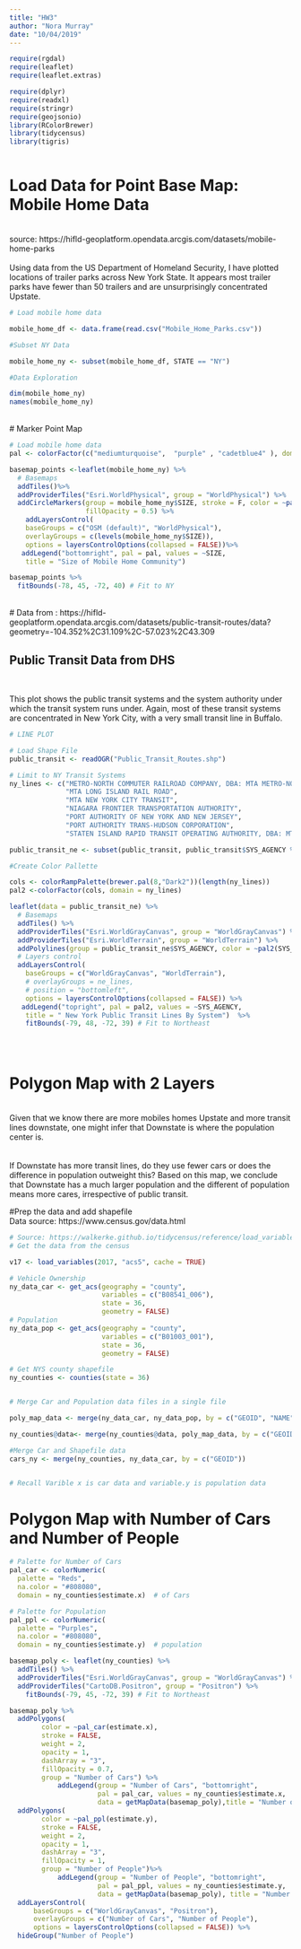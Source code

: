 ---
title: "HW3"
author: "Nora Murray"
date: "10/04/2019"
---
```{r setup, include=FALSE}
require(rgdal)
require(leaflet)
require(leaflet.extras)

require(dplyr)
require(readxl)
require(stringr)
require(geojsonio)
library(RColorBrewer)
library(tidycensus)
library(tigris)

```
```
```
# Load Data for Point Base Map: Mobile Home Data
<br>
source: https://hifld-geoplatform.opendata.arcgis.com/datasets/mobile-home-parks
<br>
<br>
Using data from the US Department of Homeland Security, I have plotted locations of trailer parks across New York State. It appears most trailer parks have fewer than 50 trailers and are unsurprisingly concentrated Upstate.
<br>

```{r echo=FALSE, results='hide'}

# Load mobile home data

mobile_home_df <- data.frame(read.csv("Mobile_Home_Parks.csv"))

#Subset NY Data 

mobile_home_ny <- subset(mobile_home_df, STATE == "NY")

#Data Exploration

dim(mobile_home_ny)
names(mobile_home_ny)

```

<br>
# Marker Point Map
<br>

```{r}
# Load mobile home data
pal <- colorFactor(c("mediumturquoise",  "purple" , "cadetblue4" ), domain = c("LARGE (>100)", "MEDIUM (51-100)","SMALL (<50)"))

basemap_points <-leaflet(mobile_home_ny) %>%
  # Basemaps
  addTiles()%>%
  addProviderTiles("Esri.WorldPhysical", group = "WorldPhysical") %>%
  addCircleMarkers(group = mobile_home_ny$SIZE, stroke = F, color = ~pal(SIZE), weight = 50,
                   fillOpacity = 0.5) %>%
    addLayersControl(
    baseGroups = c("OSM (default)", "WorldPhysical"),
    overlayGroups = c(levels(mobile_home_ny$SIZE)),
    options = layersControlOptions(collapsed = FALSE))%>%
   addLegend("bottomright", pal = pal, values = ~SIZE,
    title = "Size of Mobile Home Community")

basemap_points %>% 
  fitBounds(-78, 45, -72, 40) # Fit to NY

```
<br>
# Data from : https://hifld-geoplatform.opendata.arcgis.com/datasets/public-transit-routes/data?geometry=-104.352%2C31.109%2C-57.023%2C43.309
<br>

## Public Transit Data from DHS
<br>

This plot shows the public transit systems and the system authority under which the transit system runs under. 
Again, most of these transit systems are concentrated in New York City, with a very small transit line in Buffalo. 

```{r}
# LINE PLOT

# Load Shape File 
public_transit <- readOGR("Public_Transit_Routes.shp")

# Limit to NY Transit Systems
ny_lines <- c("METRO-NORTH COMMUTER RAILROAD COMPANY, DBA: MTA METRO-NORTH RAILROAD",  
              "MTA LONG ISLAND RAIL ROAD",                                                                  
              "MTA NEW YORK CITY TRANSIT",                                                                  
              "NIAGARA FRONTIER TRANSPORTATION AUTHORITY",                                                  
              "PORT AUTHORITY OF NEW YORK AND NEW JERSEY",                                                  
              "PORT AUTHORITY TRANS-HUDSON CORPORATION",                                                    
              "STATEN ISLAND RAPID TRANSIT OPERATING AUTHORITY, DBA: MTA STATEN ISLAND RAILWAY")

public_transit_ne <- subset(public_transit, public_transit$SYS_AGENCY %in% ny_lines)

#Create Color Pallette

cols <- colorRampPalette(brewer.pal(8,"Dark2"))(length(ny_lines))
pal2 <-colorFactor(cols, domain = ny_lines)

leaflet(data = public_transit_ne) %>%
  # Basemaps
  addTiles() %>%
  addProviderTiles("Esri.WorldGrayCanvas", group = "WorldGrayCanvas") %>%
  addProviderTiles("Esri.WorldTerrain", group = "WorldTerrain") %>%
  addPolylines(group = public_transit_ne$SYS_AGENCY, color = ~pal2(SYS_AGENCY))  %>%
  # Layers control
  addLayersControl(
    baseGroups = c("WorldGrayCanvas", "WorldTerrain"),
    # overlayGroups = ne_lines,
    # position = "bottomleft",
    options = layersControlOptions(collapsed = FALSE)) %>%
   addLegend("topright", pal = pal2, values = ~SYS_AGENCY,
    title = " New York Public Transit Lines By System")  %>%
    fitBounds(-79, 48, -72, 39) # Fit to Northeast


                 

```

# Polygon Map with 2 Layers 
<br>
Given that we know there are more mobiles homes Upstate and more transit lines downstate, one might infer that Downstate is where the population center is.  
<br>
<br>
If Downstate has more transit lines, do they use fewer cars or does the difference in population outweight this? 
Based on this map, we conclude that Downstate has a much larger population and the different of population means more cares, irrespective of public transit. 
<br>

#Prep the data and add shapefile 
<br>
Data source: https://www.census.gov/data.html

```{r, results='hide'}
# Source: https://walkerke.github.io/tidycensus/reference/load_variables.html
# Get the data from the census

v17 <- load_variables(2017, "acs5", cache = TRUE)

# Vehicle Ownership 
ny_data_car <- get_acs(geography = "county", 
                       variables = c("B08541_006"),
                       state = 36,
                       geometry = FALSE)
# Population
ny_data_pop <- get_acs(geography = "county", 
                       variables = c("B01003_001"),
                       state = 36,
                       geometry = FALSE)

# Get NYS county shapefile 
ny_counties <- counties(state = 36)


# Merge Car and Population data files in a single file 

poly_map_data <- merge(ny_data_car, ny_data_pop, by = c("GEOID", "NAME"), sort = FALSE)

ny_counties@data<- merge(ny_counties@data, poly_map_data, by = c("GEOID"), sort = FALSE)

#Merge Car and Shapefile data
cars_ny <- merge(ny_counties, ny_data_car, by = c("GEOID"))


# Recall Varible x is car data and variable.y is population data 


```

# Polygon Map with Number of Cars and Number of People

```{r}

# Palette for Number of Cars 
pal_car <- colorNumeric(
  palette = "Reds",
  na.color = "#808080",
  domain = ny_counties$estimate.x)  # of Cars 

# Palette for Population
pal_ppl <- colorNumeric(
  palette = "Purples",
  na.color = "#808080",
  domain = ny_counties$estimate.y)  # population 

basemap_poly <- leaflet(ny_counties) %>%
  addTiles() %>%
  addProviderTiles("Esri.WorldGrayCanvas", group = "WorldGrayCanvas") %>%
  addProviderTiles("CartoDB.Positron", group = "Positron") %>%
    fitBounds(-79, 45, -72, 39) # Fit to Northeast

basemap_poly %>%
  addPolygons(
        color = ~pal_car(estimate.x),
        stroke = FALSE,
        weight = 2,
        opacity = 1,
        dashArray = "3",
        fillOpacity = 0.7, 
        group = "Number of Cars") %>%
            addLegend(group = "Number of Cars", "bottomright", 
                      pal = pal_car, values = ny_counties$estimate.x, 
                      data = getMapData(basemap_poly),title = "Number of Cars") %>%
  addPolygons(
        color = ~pal_ppl(estimate.y),
        stroke = FALSE,
        weight = 2,
        opacity = 1,
        dashArray = "3",
        fillOpacity = 1, 
        group = "Number of People")%>%
            addLegend(group = "Number of People", "bottomright", 
                      pal = pal_ppl, values = ny_counties$estimate.y, 
                      data = getMapData(basemap_poly), title = "Number of People") %>%
  addLayersControl(
      baseGroups = c("WorldGrayCanvas", "Positron"),
      overlayGroups = c("Number of Cars", "Number of People"),
      options = layersControlOptions(collapsed = FALSE)) %>% 
  hideGroup("Number of People")


  

```

